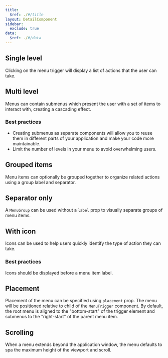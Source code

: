 ```yaml
---
title:
  $ref: ./#/title
layout: DetailComponent
sidebar:
  exclude: true
data:
  $ref: ./#/data
---
```


<LivePreviewControls>

<LivePreview componentName="menu" exampleName="SingleLevel" >

## Single level
  
Clicking on the menu trigger will display a list of actions that the user can take.

</LivePreview>

<LivePreview componentName="menu" exampleName="MultiLevel" >

## Multi level

Menus can contain submenus which present the user with a set of items to interact with, creating a cascading effect.

### Best practices

- Creating submenus as separate components will allow you to reuse them in different parts of your application and make your code more maintainable.
- Limit the number of levels in your menu to avoid overwhelming users.

</LivePreview>

<LivePreview componentName="menu" exampleName="GroupedItems" >

## Grouped items
  
Menu items can optionally be grouped together to organize related actions using a group label and separator.

</LivePreview>

<LivePreview componentName="menu" exampleName="SeparatorOnly" >

## Separator only
  
A `MenuGroup` can be used without a `label` prop to visually separate groups of menu items.
  
</LivePreview>

<LivePreview componentName="menu" exampleName="WithIcon" >

## With icon

Icons can be used to help users quickly identify the type of action they can take.

### Best practices
  
Icons should be displayed before a menu item label.
  
</LivePreview>

<LivePreview componentName="menu" exampleName="Placement" >

## Placement
  
Placement of the menu can be specified using `placement` prop. The menu will be positioned relative to child of the `MenuTrigger` component.
By default, the root menu is aligned to the "bottom-start" of the trigger element and submenus to the "right-start" of the parent menu item.

</LivePreview>

<LivePreview componentName="menu" exampleName="Scrolling" >

## Scrolling

When a menu extends beyond the application window, the menu defaults to spa the maximum height of the viewport and scroll.

</LivePreview>
  
</LivePreviewControls>
